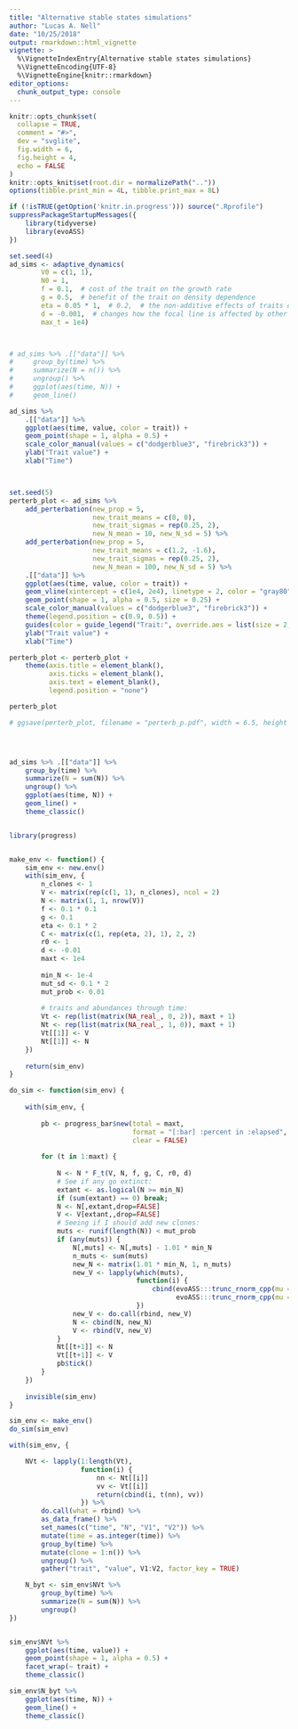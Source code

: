 ```yaml
---
title: "Alternative stable states simulations"
author: "Lucas A. Nell"
date: "10/25/2018"
output: rmarkdown::html_vignette
vignette: >
  %\VignetteIndexEntry{Alternative stable states simulations}
  %\VignetteEncoding{UTF-8}
  %\VignetteEngine{knitr::rmarkdown}
editor_options: 
  chunk_output_type: console
---
```


```r
knitr::opts_chunk$set(
  collapse = TRUE,
  comment = "#>",
  dev = "svglite", 
  fig.width = 6,
  fig.height = 4,
  echo = FALSE
)
knitr::opts_knit$set(root.dir = normalizePath(".."))
options(tibble.print_min = 4L, tibble.print_max = 8L)
```
```r
if (!isTRUE(getOption('knitr.in.progress'))) source(".Rprofile")
suppressPackageStartupMessages({
    library(tidyverse)
    library(evoASS)
})
```


```r

set.seed(4)
ad_sims <- adaptive_dynamics(
        V0 = c(1, 1),
        N0 = 1,
        f = 0.1,  # cost of the trait on the growth rate
        g = 0.5,  # benefit of the trait on density dependence
        eta = 0.05 * 1,  # 0.2,  # the non-additive effects of traits on `r`
        d = -0.001,  # changes how the focal line is affected by other lines' trait values
        max_t = 1e4)



# ad_sims %>% .[["data"]] %>% 
#     group_by(time) %>% 
#     summarize(N = n()) %>% 
#     ungroup() %>% 
#     ggplot(aes(time, N)) +
#     geom_line()

ad_sims %>%
    .[["data"]] %>% 
    ggplot(aes(time, value, color = trait)) +
    geom_point(shape = 1, alpha = 0.5) +
    scale_color_manual(values = c("dodgerblue3", "firebrick3")) +
    ylab("Trait value") +
    xlab("Time")



set.seed(5)
perterb_plot <- ad_sims %>%
    add_perterbation(new_prop = 5,
                     new_trait_means = c(0, 0),
                     new_trait_sigmas = rep(0.25, 2),
                     new_N_mean = 10, new_N_sd = 5) %>%
    add_perterbation(new_prop = 5,
                     new_trait_means = c(1.2, -1.6),
                     new_trait_sigmas = rep(0.25, 2),
                     new_N_mean = 100, new_N_sd = 5) %>%
    .[["data"]] %>%
    ggplot(aes(time, value, color = trait)) +
    geom_vline(xintercept = c(1e4, 2e4), linetype = 2, color = "gray80") +
    geom_point(shape = 1, alpha = 0.5, size = 0.25) +
    scale_color_manual(values = c("dodgerblue3", "firebrick3")) +
    theme(legend.position = c(0.9, 0.5)) +
    guides(color = guide_legend("Trait:", override.aes = list(size = 2, alpha = 1))) +
    ylab("Trait value") +
    xlab("Time")

perterb_plot <- perterb_plot +
    theme(axis.title = element_blank(),
          axis.ticks = element_blank(),
          axis.text = element_blank(),
          legend.position = "none")

perterb_plot

# ggsave(perterb_plot, filename = "perterb_p.pdf", width = 6.5, height = 4)




ad_sims %>% .[["data"]] %>% 
    group_by(time) %>% 
    summarize(N = sum(N)) %>% 
    ungroup() %>% 
    ggplot(aes(time, N)) +
    geom_line() +
    theme_classic()



```










<!---
=========================================================================================
=========================================================================================

        R version (doesn't work well, but could
            be useful for troubleshooting)

=========================================================================================
=========================================================================================
-->



```r

library(progress)


make_env <- function() {
    sim_env <- new.env()
    with(sim_env, {
        n_clones <- 1
        V <- matrix(rep(c(1, 1), n_clones), ncol = 2)
        N <- matrix(1, 1, nrow(V))
        f <- 0.1 * 0.1
        g <- 0.1
        eta <- 0.1 * 2
        C <- matrix(c(1, rep(eta, 2), 1), 2, 2)
        r0 <- 1
        d <- -0.01
        maxt <- 1e4
        
        min_N <- 1e-4
        mut_sd <- 0.1 * 2
        mut_prob <- 0.01
        
        # traits and abundances through time:
        Vt <- rep(list(matrix(NA_real_, 0, 2)), maxt + 1)
        Nt <- rep(list(matrix(NA_real_, 1, 0)), maxt + 1)
        Vt[[1]] <- V
        Nt[[1]] <- N
    })
    
    return(sim_env)
}

do_sim <- function(sim_env) {
    
    with(sim_env, {
        
        pb <- progress_bar$new(total = maxt,
                               format = "[:bar] :percent in :elapsed",
                               clear = FALSE)
        
        for (t in 1:maxt) {
            
            N <- N * F_t(V, N, f, g, C, r0, d)
            # See if any go extinct:
            extant <- as.logical(N >= min_N)
            if (sum(extant) == 0) break;
            N <- N[,extant,drop=FALSE]
            V <- V[extant,,drop=FALSE]
            # Seeing if I should add new clones:
            muts <- runif(length(N)) < mut_prob
            if (any(muts)) {
                N[,muts] <- N[,muts] - 1.01 * min_N
                n_muts <- sum(muts)
                new_N <- matrix(1.01 * min_N, 1, n_muts)
                new_V <- lapply(which(muts),
                                function(i) {
                                    cbind(evoASS:::trunc_rnorm_cpp(mu = V[i,1], sigma = mut_sd),
                                          evoASS:::trunc_rnorm_cpp(mu = V[i,2], sigma = mut_sd))
                                })
                new_V <- do.call(rbind, new_V)
                N <- cbind(N, new_N)
                V <- rbind(V, new_V)
            }
            Nt[[t+1]] <- N
            Vt[[t+1]] <- V
            pb$tick()
        }
    })
    
    invisible(sim_env)
}

sim_env <- make_env()
do_sim(sim_env)

with(sim_env, {

    NVt <- lapply(1:length(Vt),
                  function(i) {
                      nn <- Nt[[i]]
                      vv <- Vt[[i]]
                      return(cbind(i, t(nn), vv))
                  }) %>%
        do.call(what = rbind) %>%
        as_data_frame() %>%
        set_names(c("time", "N", "V1", "V2")) %>%
        mutate(time = as.integer(time)) %>%
        group_by(time) %>%
        mutate(clone = 1:n()) %>%
        ungroup() %>%
        gather("trait", "value", V1:V2, factor_key = TRUE)

    N_byt <- sim_env$NVt %>%
        group_by(time) %>%
        summarize(N = sum(N)) %>%
        ungroup()
})


sim_env$NVt %>%
    ggplot(aes(time, value)) +
    geom_point(shape = 1, alpha = 0.5) +
    facet_wrap(~ trait) +
    theme_classic()

sim_env$N_byt %>%
    ggplot(aes(time, N)) +
    geom_line() +
    theme_classic()

```

